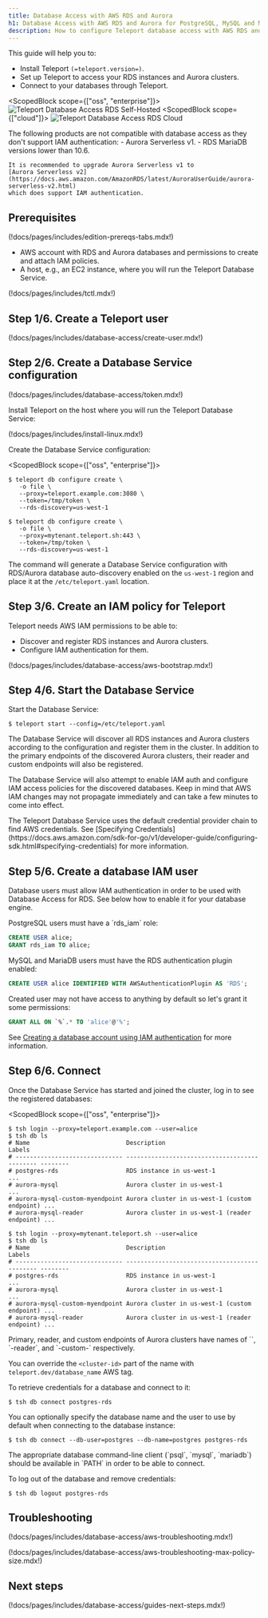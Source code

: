```yaml
---
title: Database Access with AWS RDS and Aurora
h1: Database Access with AWS RDS and Aurora for PostgreSQL, MySQL and MariaDB
description: How to configure Teleport database access with AWS RDS and Aurora for PostgreSQL, MySQL and MariaDB.
---
```


This guide will help you to:

- Install Teleport `(=teleport.version=)`.
- Set up Teleport to access your RDS instances and Aurora clusters.
- Connect to your databases through Teleport.

<ScopedBlock scope={["oss", "enterprise"]}>
![Teleport Database Access RDS Self-Hosted](../../../img/database-access/guides/rds_selfhosted.png)
</ScopedBlock>
<ScopedBlock scope={["cloud"]}>
![Teleport Database Access RDS Cloud](../../../img/database-access/guides/rds_cloud.png)
</ScopedBlock>

<Admonition type="note" title="Supported versions">
    The following products are not compatible with database access as they don't support IAM authentication:
    - Aurora Serverless v1.
    - RDS MariaDB versions lower than 10.6.

    It is recommended to upgrade Aurora Serverless v1 to
    [Aurora Serverless v2](https://docs.aws.amazon.com/AmazonRDS/latest/AuroraUserGuide/aurora-serverless-v2.html)
    which does support IAM authentication.
</Admonition>

## Prerequisites

(!docs/pages/includes/edition-prereqs-tabs.mdx!)

- AWS account with RDS and Aurora databases and permissions to create and attach
  IAM policies.
- A host, e.g., an EC2 instance, where you will run the Teleport Database
  Service.

(!docs/pages/includes/tctl.mdx!)

## Step 1/6. Create a Teleport user

(!docs/pages/includes/database-access/create-user.mdx!)

## Step 2/6. Create a Database Service configuration

(!docs/pages/includes/database-access/token.mdx!)

Install Teleport on the host where you will run the Teleport Database Service:

(!docs/pages/includes/install-linux.mdx!)

Create the Database Service configuration:

<ScopedBlock scope={["oss", "enterprise"]}>

```code
$ teleport db configure create \
   -o file \
   --proxy=teleport.example.com:3080 \
   --token=/tmp/token \
   --rds-discovery=us-west-1
```

</ScopedBlock>
<ScopedBlock scope={["cloud"]}>

```code
$ teleport db configure create \
   -o file \
   --proxy=mytenant.teleport.sh:443 \
   --token=/tmp/token \
   --rds-discovery=us-west-1
```

</ScopedBlock>

The command will generate a Database Service configuration with RDS/Aurora
database auto-discovery enabled on the `us-west-1` region and place it at the
`/etc/teleport.yaml` location.

## Step 3/6. Create an IAM policy for Teleport

Teleport needs AWS IAM permissions to be able to:

- Discover and register RDS instances and Aurora clusters.
- Configure IAM authentication for them.

(!docs/pages/includes/database-access/aws-bootstrap.mdx!)

## Step 4/6. Start the Database Service

Start the Database Service:

```code
$ teleport start --config=/etc/teleport.yaml
```

The Database Service will discover all RDS instances and Aurora clusters according to the
configuration and register them in the cluster. In addition to the primary
endpoints of the discovered Aurora clusters, their reader and custom endpoints
will also be registered.

The Database Service will also attempt to enable IAM auth and configure IAM access
policies for the discovered databases. Keep in mind that AWS IAM changes may
not propagate immediately and can take a few minutes to come into effect.

<Admonition type="note" title="AWS credentials">
  The Teleport Database Service uses the default
  credential provider chain to find AWS credentials. See [Specifying Credentials](https://docs.aws.amazon.com/sdk-for-go/v1/developer-guide/configuring-sdk.html#specifying-credentials) for more information.
</Admonition>

## Step 5/6. Create a database IAM user

Database users must allow IAM authentication in order to be used with Database
Access for RDS. See below how to enable it for your database engine.

<Tabs>
  <TabItem label="PostgreSQL">
  PostgreSQL users must have a `rds_iam` role:

  ```sql
  CREATE USER alice;
  GRANT rds_iam TO alice;
  ```
  </TabItem>
  <TabItem label="MySQL/MariaDB">
  MySQL and MariaDB users must have the RDS authentication plugin enabled:

  ```sql
  CREATE USER alice IDENTIFIED WITH AWSAuthenticationPlugin AS 'RDS';
  ```

  Created user may not have access to anything by default so let's grant it
  some permissions:

  ```sql
  GRANT ALL ON `%`.* TO 'alice'@'%';
  ```
  </TabItem>
</Tabs>

See [Creating a database account using IAM authentication](https://docs.aws.amazon.com/AmazonRDS/latest/AuroraUserGuide/UsingWithRDS.IAMDBAuth.DBAccounts.html)
for more information.

## Step 6/6. Connect

Once the Database Service has started and joined the cluster, log in to see the
registered databases:

<ScopedBlock scope={["oss", "enterprise"]}>

```code
$ tsh login --proxy=teleport.example.com --user=alice
$ tsh db ls
# Name                           Description                                   Labels
# ------------------------------ --------------------------------------------- --------
# postgres-rds                   RDS instance in us-west-1                     ...
# aurora-mysql                   Aurora cluster in us-west-1                   ...
# aurora-mysql-custom-myendpoint Aurora cluster in us-west-1 (custom endpoint) ...
# aurora-mysql-reader            Aurora cluster in us-west-1 (reader endpoint) ...
```

</ScopedBlock>
<ScopedBlock scope={["cloud"]}>

```code
$ tsh login --proxy=mytenant.teleport.sh --user=alice
$ tsh db ls
# Name                           Description                                   Labels
# ------------------------------ --------------------------------------------- --------
# postgres-rds                   RDS instance in us-west-1                     ...
# aurora-mysql                   Aurora cluster in us-west-1                   ...
# aurora-mysql-custom-myendpoint Aurora cluster in us-west-1 (custom endpoint) ...
# aurora-mysql-reader            Aurora cluster in us-west-1 (reader endpoint) ...
```

</ScopedBlock>

<Admonition type="note" title="Note">
  Primary, reader, and custom endpoints of Aurora clusters have names of
  `<cluster-id>`, `<cluster-id>-reader`, and
  `<cluster-id>-custom-<endpoint-name>` respectively.

  You can override the `<cluster-id>` part of the name with `teleport.dev/database_name` AWS tag.
</Admonition>

To retrieve credentials for a database and connect to it:

```code
$ tsh db connect postgres-rds
```

You can optionally specify the database name and the user to use by default
when connecting to the database instance:

```code
$ tsh db connect --db-user=postgres --db-name=postgres postgres-rds
```

<Admonition type="note" title="Note">
  The appropriate database command-line client (`psql`, `mysql`, `mariadb`) should be
  available in `PATH` in order to be able to connect.
</Admonition>

To log out of the database and remove credentials:

```code
$ tsh db logout postgres-rds
```

## Troubleshooting

(!docs/pages/includes/database-access/aws-troubleshooting.mdx!)

(!docs/pages/includes/database-access/aws-troubleshooting-max-policy-size.mdx!)

## Next steps

(!docs/pages/includes/database-access/guides-next-steps.mdx!)
